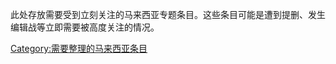 {{empty category}}
{{:维基百科:马来西亚专题/需要整理的马来西亚条目图表}}
此处存放需要受到立刻关注的马来西亚专题条目。这些条目可能是遭到提删、发生编辑战等立即需要被高度关注的情况。

[[Category:需要整理的马来西亚条目|Category:需要整理的马来西亚条目]]